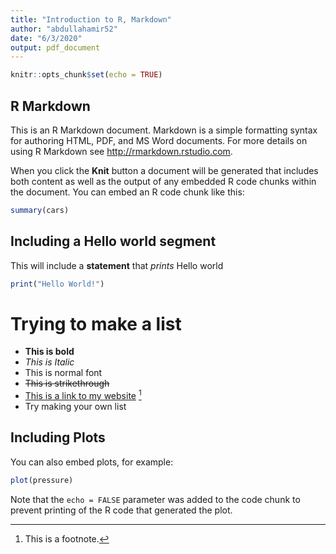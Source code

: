 ```yaml
---
title: "Introduction to R, Markdown"
author: "abdullahamir52"
date: "6/3/2020"
output: pdf_document
---
```


```r
knitr::opts_chunk$set(echo = TRUE)
```

## R Markdown

This is an R Markdown document. Markdown is a simple formatting syntax for authoring HTML, PDF, and MS Word documents. For more details on using R Markdown see <http://rmarkdown.rstudio.com>.

When you click the **Knit** button a document will be generated that includes both content as well as the output of any embedded R code chunks within the document. You can embed an R code chunk like this:

```r
summary(cars)
```

## Including a Hello world segment
This will include a **statement** that *prints* Hello world
```r
print("Hello World!")
```
# Trying to make a list

* **This is bold**
* *This is Italic*
* This is normal font
* ~~This is strikethrough~~
* [This is a link to my website](abdullahamir52@wordpress.com)
^[This is a footnote.]
* Try making your own list

## Including Plots

You can also embed plots, for example:

```r
plot(pressure)
```

Note that the `echo = FALSE` parameter was added to the code chunk to prevent printing of the R code that generated the plot.
